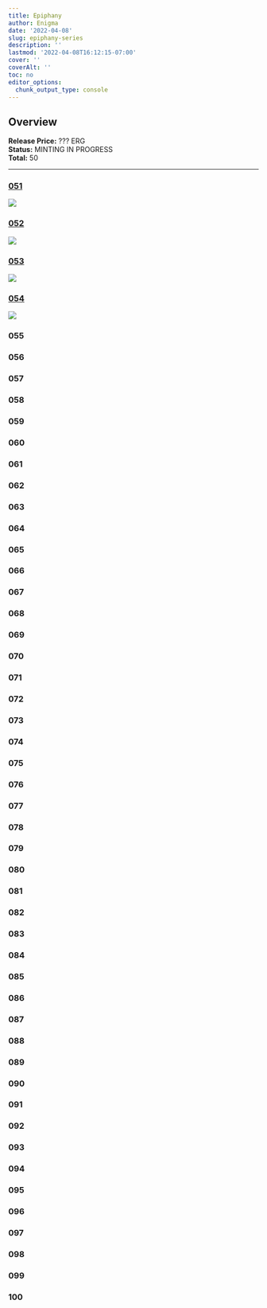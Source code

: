 ```yaml
---
title: Epiphany
author: Enigma
date: '2022-04-08'
slug: epiphany-series
description: ''
lastmod: '2022-04-08T16:12:15-07:00'
cover: ''
coverAlt: ''
toc: no
editor_options: 
  chunk_output_type: console
---
```


## Overview

**Release Price:** ??? ERG  
**Status:** MINTING IN PROGRESS  
**Total:** 50  


<hr>


### [051](https://explorer.ergoplatform.com/en/token/a6a81964ff7880742467599f96d7b747357e10487a4f122b17bad739459d7b50)

![](https://skyharbor.mo.cloudinary.net/card/https://cloudflare-ipfs.com/ipfs/bafybeieojug6z2pv7jacdpbtatnoivvomiufzd2fraskpcxjrj3jvydyoa?resource_type=image)

### [052](https://explorer.ergoplatform.com/en/token/07beab993f26919ffc8951525bfcb3591712ae0199153fa4560a98e0b3a46c95)

![](https://skyharbor.mo.cloudinary.net/card/https://cloudflare-ipfs.com/ipfs/bafybeif5shdoltmwj55n4iebxb3pwncqcnrpoibrmnv6uqv3hxkf757tri?resource_type=image)


### [053](https://explorer.ergoplatform.com/en/token/872a2f6124bb3a8a43c9070cfdb93e0a05d3a3ce863ce2a52d64a423f4efa2c7)

![](https://skyharbor.mo.cloudinary.net/card/https://cloudflare-ipfs.com/ipfs/bafybeidw323ud42rd7x5afkqzd6feznm4gvjn6o4qyurpjxg2jkydznd6q?resource_type=image)

### [054](https://explorer.ergoplatform.com/en/token/35040c691cad286ca8a835dde0d88463963d71330da6b933199ee133ae1be138)

![](https://skyharbor.mo.cloudinary.net/card/https://cloudflare-ipfs.com/ipfs/bafybeig5a5puwoxova33fijvhlzhmxjh355h3btdonhsnr67trakdg3yve?resource_type=image)

### 055

### 056

### 057

### 058

### 059

### 060

### 061

### 062

### 063

### 064

### 065

### 066

### 067

### 068

### 069

### 070

### 071

### 072

### 073

### 074

### 075

### 076

### 077

### 078

### 079

### 080

### 081

### 082

### 083

### 084

### 085

### 086

### 087

### 088

### 089

### 090

### 091

### 092

### 093

### 094

### 095

### 096

### 097

### 098

### 099

### 100




